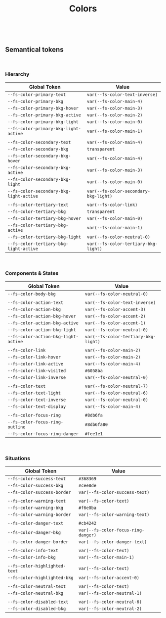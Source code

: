 
<Meta title="Fundamentals/Colors" />

<header>

# Colors

</header>

<br />

<ColorPalette>
  <ColorItem
    title="Main"
    colors={{
      '--fs-color-main-0': '#ecf0ff',
      '--fs-color-main-1': '#d8e2ff',
      '--fs-color-main-2': '#00419e',
      '--fs-color-main-3': '#002c71',
      '--fs-color-main-4': '#001947',
    }}
  />
  <ColorItem
    title="Accent"
    colors={{
      '--fs-color-accent-0': '#ebdcff',
      '--fs-color-accent-1': '#8d50fd',
      '--fs-color-accent-2': '#732fe2',
      '--fs-color-accent-3': '#5900c8',
      '--fs-color-accent-4': '#4700a0',
    }}
  />
  <ColorItem
    title="Neutral"
    colors={{
      '--fs-color-neutral-0': '#ffffff',
      '--fs-color-neutral-1': '#f1f2f3',
      '--fs-color-neutral-2': '#e3e6e8',
      '--fs-color-neutral-3': '#c7ccd1',
      '--fs-color-neutral-4': '#9099a2',
      '--fs-color-neutral-5': '#74808b',
      '--fs-color-neutral-6': '#5d666f',
      '--fs-color-neutral-7': '#171a1c',
    }}
  />
</ColorPalette>

## Semantical tokens

<br />

### Hierarchy

<table
  style={{
    width: '100%',
  }}
>
  <thead>
    <tr>
      <th>Global Token</th>
      <th>Value</th>
    </tr>
  </thead>
  <tbody>
    <tr>
      <td>
        <code>--fs-color-primary-text</code>
      </td>
      <td>
        <div
          style={{
            backgroundColor: 'var(--fs-color-text-inverse)',
          }}
        />
        <code>var(--fs-color-text-inverse)</code>
      </td>
    </tr>
    <tr>
      <td>
        <code>--fs-color-primary-bkg</code>
      </td>
      <td>
        <div style={{ backgroundColor: 'var(--fs-color-main-4)' }} />
        <code>var(--fs-color-main-4)</code>
      </td>
    </tr>
    <tr>
      <td>
        <code>--fs-color-primary-bkg-hover</code>
      </td>
      <td>
        <div style={{ backgroundColor: 'var(--fs-color-main-3)' }} />
        <code>var(--fs-color-main-3)</code>
      </td>
    </tr>
    <tr>
      <td>
        <code>--fs-color-primary-bkg-active</code>
      </td>
      <td>
        <div style={{ backgroundColor: 'var(--fs-color-main-2)' }} />
        <code>var(--fs-color-main-2)</code>
      </td>
    </tr>
    <tr>
      <td>
        <code>--fs-color-primary-bkg-light</code>
      </td>
      <td>
        <div style={{ backgroundColor: 'var(--fs-color-main-0)' }} />
        <code>var(--fs-color-main-0)</code>
      </td>
    </tr>
    <tr>
      <td>
        <code>--fs-color-primary-bkg-light-active</code>
      </td>
      <td>
        <div style={{ backgroundColor: 'var(--fs-color-main-1)' }} />
        <code>var(--fs-color-main-1)</code>
      </td>
    </tr>
    <tr>
      <td></td>
      <td></td>
    </tr>
    <tr>
      <td>
        <code>--fs-color-secondary-text</code>
      </td>
      <td>
        <div style={{ backgroundColor: 'var(--fs-color-main-4)' }} />
        <code>var(--fs-color-main-4)</code>
      </td>
    </tr>
    <tr>
      <td>
        <code>--fs-color-secondary-bkg</code>
      </td>
      <td>
        <div style={{ backgroundColor: 'transparent' }} />
        <code>transparent</code>
      </td>
    </tr>
    <tr>
      <td>
        <code>--fs-color-secondary-bkg-hover</code>
      </td>
      <td>
        <div style={{ backgroundColor: 'var(--fs-color-main-4)' }} />
        <code>var(--fs-color-main-4)</code>
      </td>
    </tr>
    <tr>
      <td>
        <code>--fs-color-secondary-bkg-active</code>
      </td>
      <td>
        <div style={{ backgroundColor: 'var(--fs-color-main-3)' }} />
        <code>var(--fs-color-main-3)</code>
      </td>
    </tr>
    <tr>
      <td>
        <code>--fs-color-secondary-bkg-light</code>
      </td>
      <td>
        <div style={{ backgroundColor: 'var(--fs-color-main-0)' }} />
        <code>var(--fs-color-main-0)</code>
      </td>
    </tr>
    <tr>
      <td>
        <code>--fs-color-secondary-bkg-light-active</code>
      </td>
      <td>
        <div
          style={{ backgroundColor: 'var(--fs-color-secondary-bkg-light)' }}
        />
        <code>var(--fs-color-secondary-bkg-light)</code>
      </td>
    </tr>
    <tr>
      <td></td>
      <td></td>
    </tr>
    <tr>
      <td>
        <code>--fs-color-tertiary-text</code>
      </td>
      <td>
        <div style={{ backgroundColor: 'var(--fs-color-link)' }} />
        <code>var(--fs-color-link)</code>
      </td>
    </tr>
    <tr>
      <td>
        <code>--fs-color-tertiary-bkg</code>
      </td>
      <td>
        <div style={{ backgroundColor: 'transparent' }} />
        <code>transparent</code>
      </td>
    </tr>
    <tr>
      <td>
        <code>--fs-color-tertiary-bkg-hover</code>
      </td>
      <td>
        <div style={{ backgroundColor: 'var(--fs-color-main-0)' }} />
        <code>var(--fs-color-main-0)</code>
      </td>
    </tr>
    <tr>
      <td>
        <code>--fs-color-tertiary-bkg-active</code>
      </td>
      <td>
        <div style={{ backgroundColor: 'var(--fs-color-main-1)' }} />
        <code>var(--fs-color-main-1)</code>
      </td>
    </tr>
    <tr>
      <td>
        <code>--fs-color-tertiary-bkg-light</code>
      </td>
      <td>
        <div style={{ backgroundColor: 'var(--fs-color-neutral-0)' }} />
        <code>var(--fs-color-neutral-0)</code>
      </td>
    </tr>
    <tr>
      <td>
        <code>--fs-color-tertiary-bkg-light-active</code>
      </td>
      <td>
        <div
          style={{ backgroundColor: 'var(--fs-color-tertiary-bkg-light)' }}
        />
        <code>var(--fs-color-tertiary-bkg-light)</code>
      </td>
    </tr>
  </tbody>
</table>

<br />

### Components & States

<table
  style={{
    width: '100%',
  }}
>
  <thead>
    <tr>
      <th>Global Token</th>
      <th>Value</th>
    </tr>
  </thead>
  <tbody>
    <tr>
      <td>
        <code>--fs-color-body-bkg</code>
      </td>
      <td>
        <div style={{ backgroundColor: 'var(--fs-color-neutral-0)' }} />
        <code>var(--fs-color-neutral-0)</code>
      </td>
    </tr>
    <tr>
      <td></td>
      <td></td>
    </tr>
    <tr>
      <td>
        <code>--fs-color-action-text</code>
      </td>
      <td>
        <div style={{ backgroundColor: 'var(--fs-color-text-inverse)' }} />
        <code>var(--fs-color-text-inverse)</code>
      </td>
    </tr>
    <tr>
      <td>
        <code>--fs-color-action-bkg</code>
      </td>
      <td>
        <div style={{ backgroundColor: 'var(--fs-color-accent-3)' }} />
        <code>var(--fs-color-accent-3)</code>
      </td>
    </tr>
    <tr>
      <td>
        <code>--fs-color-action-bkg-hover</code>
      </td>
      <td>
        <div style={{ backgroundColor: 'var(--fs-color-accent-2)' }} />
        <code>var(--fs-color-accent-2)</code>
      </td>
    </tr>
    <tr>
      <td>
        <code>--fs-color-action-bkg-active</code>
      </td>
      <td>
        <div style={{ backgroundColor: 'var(--fs-color-accent-1)' }} />
        <code>var(--fs-color-accent-1)</code>
      </td>
    </tr>
    <tr>
      <td>
        <code>--fs-color-action-bkg-light</code>
      </td>
      <td>
        <div style={{ backgroundColor: 'var(--fs-color-neutral-0)' }} />
        <code>var(--fs-color-neutral-0)</code>
      </td>
    </tr>
    <tr>
      <td>
        <code>--fs-color-action-bkg-light-active</code>
      </td>
      <td>
        <div
          style={{ backgroundColor: 'var(--fs-color-tertiary-bkg-light)' }}
        />
        <code>var(--fs-color-tertiary-bkg-light)</code>
      </td>
    </tr>
    <tr>
      <td></td>
      <td></td>
    </tr>
    <tr>
      <td>
        <code>--fs-color-link</code>
      </td>
      <td>
        <div style={{ backgroundColor: 'var(--fs-color-main-2)' }} />
        <code>var(--fs-color-main-2)</code>
      </td>
    </tr>
    <tr>
      <td>
        <code>--fs-color-link-hover</code>
      </td>
      <td>
        <div style={{ backgroundColor: 'var(--fs-color-main-2)' }} />
        <code>var(--fs-color-main-2)</code>
      </td>
    </tr>
    <tr>
      <td>
        <code>--fs-color-link-active</code>
      </td>
      <td>
        <div style={{ backgroundColor: 'var(--fs-color-main-4)' }} />
        <code>var(--fs-color-main-4)</code>
      </td>
    </tr>
    <tr>
      <td>
        <code>--fs-color-link-visited</code>
      </td>
      <td>
        <div style={{ backgroundColor: '#6058ba' }} />
        <code>#6058ba</code>
      </td>
    </tr>
    <tr>
      <td>
        <code>--fs-color-link-inverse</code>
      </td>
      <td>
        <div style={{ backgroundColor: 'var(--fs-color-neutral-0)' }} />
        <code>var(--fs-color-neutral-0)</code>
      </td>
    </tr>
    <tr>
      <td></td>
      <td></td>
    </tr>
    <tr>
      <td>
        <code>--fs-color-text</code>
      </td>
      <td>
        <div style={{ backgroundColor: 'var(--fs-color-neutral-7)' }} />
        <code>var(--fs-color-neutral-7)</code>
      </td>
    </tr>
    <tr>
      <td>
        <code>--fs-color-text-light</code>
      </td>
      <td>
        <div style={{ backgroundColor: 'var(--fs-color-neutral-6)' }} />
        <code>var(--fs-color-neutral-6)</code>
      </td>
    </tr>
    <tr>
      <td>
        <code>--fs-color-text-inverse</code>
      </td>
      <td>
        <div style={{ backgroundColor: 'var(--fs-color-neutral-0)' }} />
        <code>var(--fs-color-neutral-0)</code>
      </td>
    </tr>
    <tr>
      <td>
        <code>--fs-color-text-display</code>
      </td>
      <td>
        <div style={{ backgroundColor: 'var(--fs-color-main-4)' }} />
        <code>var(--fs-color-main-4)</code>
      </td>
    </tr>
    <tr>
      <td></td>
      <td></td>
    </tr>
    <tr>
      <td>
        <code>--fs-color-focus-ring</code>
      </td>
      <td>
        <div style={{ backgroundColor: '#8db6fa' }} />
        <code>#8db6fa</code>
      </td>
    </tr>
    <tr>
      <td>
        <code>--fs-color-focus-ring-outline</code>
      </td>
      <td>
        <div style={{ backgroundColor: '#8db6fa80' }} />
        <code>#8db6fa80</code>
      </td>
    </tr>
    <tr>
      <td>
        <code>--fs-color-focus-ring-danger</code>
      </td>
      <td>
        <div style={{ backgroundColor: '#fee1e1' }} />
        <code>#fee1e1</code>
      </td>
    </tr>
  </tbody>
</table>

<br />

### Situations

<table
  style={{
    width: '100%',
  }}
>
  <thead>
    <tr>
      <th>Global Token</th>
      <th>Value</th>
    </tr>
  </thead>
  <tbody>
    <tr>
      <td>
        <code>--fs-color-success-text</code>
      </td>
      <td>
        <div style={{ backgroundColor: '#368369' }} />
        <code>#368369</code>
      </td>
    </tr>
    <tr>
      <td>
        <code>--fs-color-success-bkg</code>
      </td>
      <td>
        <div style={{ backgroundColor: '#cee8de' }} />
        <code>#cee8de</code>
      </td>
    </tr>
    <tr>
      <td>
        <code>--fs-color-success-border</code>
      </td>
      <td>
        <div style={{ backgroundColor: 'var(--fs-color-success-text)' }} />
        <code>var(--fs-color-success-text)</code>
      </td>
    </tr>
    <tr>
      <td></td>
      <td></td>
    </tr>
    <tr>
      <td>
        <code>--fs-color-warning-text</code>
      </td>
      <td>
        <div style={{ backgroundColor: 'var(--fs-color-text)' }} />
        <code>var(--fs-color-text)</code>
      </td>
    </tr>
    <tr>
      <td>
        <code>--fs-color-warning-bkg</code>
      </td>
      <td>
        <div style={{ backgroundColor: '#f6e0ba' }} />
        <code>#f6e0ba</code>
      </td>
    </tr>
    <tr>
      <td>
        <code>--fs-color-warning-border</code>
      </td>
      <td>
        <div style={{ backgroundColor: 'var(--fs-color-warning-text)' }} />
        <code>var(--fs-color-warning-text)</code>
      </td>
    </tr>
    <tr>
      <td></td>
      <td></td>
    </tr>
    <tr>
      <td>
        <code>--fs-color-danger-text</code>
      </td>
      <td>
        <div style={{ backgroundColor: '#cb4242' }} />
        <code>#cb4242</code>
      </td>
    </tr>
    <tr>
      <td>
        <code>--fs-color-danger-bkg</code>
      </td>
      <td>
        <div style={{ backgroundColor: 'var(--fs-color-focus-ring-danger)' }} />
        <code>var(--fs-color-focus-ring-danger)</code>
      </td>
    </tr>
    <tr>
      <td>
        <code>--fs-color-danger-border</code>
      </td>
      <td>
        <div style={{ backgroundColor: 'var(--fs-color-danger-text)' }} />
        <code>var(--fs-color-danger-text)</code>
      </td>
    </tr>
    <tr>
      <td></td>
      <td></td>
    </tr>
    <tr>
      <td>
        <code>--fs-color-info-text</code>
      </td>
      <td>
        <div style={{ backgroundColor: 'var(--fs-color-text)' }} />
        <code>var(--fs-color-text)</code>
      </td>
    </tr>
    <tr>
      <td>
        <code>--fs-color-info-bkg</code>
      </td>
      <td>
        <div style={{ backgroundColor: 'var(--fs-color-main-1)' }} />
        <code>var(--fs-color-main-1)</code>
      </td>
    </tr>
    <tr>
      <td></td>
      <td></td>
    </tr>
    <tr>
      <td>
        <code>--fs-color-highlighted-text</code>
      </td>
      <td>
        <div style={{ backgroundColor: 'var(--fs-color-text)' }} />
        <code>var(--fs-color-text)</code>
      </td>
    </tr>
    <tr>
      <td>
        <code>--fs-color-highlighted-bkg</code>
      </td>
      <td>
        <div style={{ backgroundColor: 'var(--fs-color-accent-0)' }} />
        <code>var(--fs-color-accent-0)</code>
      </td>
    </tr>
    <tr>
      <td></td>
      <td></td>
    </tr>
    <tr>
      <td>
        <code>--fs-color-neutral-text</code>
      </td>
      <td>
        <div style={{ backgroundColor: 'var(--fs-color-text)' }} />
        <code>var(--fs-color-text)</code>
      </td>
    </tr>
    <tr>
      <td>
        <code>--fs-color-neutral-bkg</code>
      </td>
      <td>
        <div style={{ backgroundColor: 'var(--fs-color-neutral-1)' }} />
        <code>var(--fs-color-neutral-1)</code>
      </td>
    </tr>
    <tr>
      <td></td>
      <td></td>
    </tr>
    <tr>
      <td>
        <code>--fs-color-disabled-text</code>
      </td>
      <td>
        <div style={{ backgroundColor: 'var(--fs-color-neutral-6)' }} />
        <code>var(--fs-color-neutral-6)</code>
      </td>
    </tr>
    <tr>
      <td>
        <code>--fs-color-disabled-bkg</code>
      </td>
      <td>
        <div style={{ backgroundColor: 'var(--fs-color-neutral-2)' }} />
        <code>var(--fs-color-neutral-2)</code>
      </td>
    </tr>
  </tbody>
</table>
